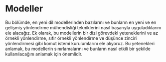 # Modeller



Bu bölümde, en yeni dil modellerinden bazılarını ve bunların en yeni ve en gelişmiş yönlendirme mühendisliği tekniklerini nasıl başarıyla uyguladıklarını ele alacağız. Ek olarak, bu modellerin bir dizi görevdeki yeteneklerini ve az örnekli yönlendirme, sıfır örnekli yönlendirme ve düşünce zinciri yönlendirmesi gibi komut istemi kurulumlarını ele alıyoruz. Bu yetenekleri anlamak, bu modellerin sınırlamalarını ve bunların nasıl etkili bir şekilde kullanılacağını anlamak için önemlidir.

<ContentFileNames section="models" lang="tr"/>